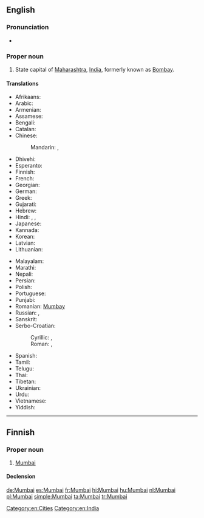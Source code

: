 ==English==
{{wikipedia}}

===Pronunciation===
* {{IPA|/ˈmʊmˌbaɪ/|lang=en}}

===Proper noun===
{{en-proper noun}}

# State capital of [[Maharashtra]], [[India]], formerly known as [[Bombay]].

====Translations====
{{trans-top|state capital of Maharashtra}}
* Afrikaans: {{t-|af|Moembaai}}
* Arabic: {{t-|ar|ممباي|m|tr=mumbáy}}
* Armenian: {{t-|hy|Մումբայ|tr=Mumbay}}
* Assamese: {{t-|as|মুম্বাই|sc=Beng|tr=mumbā'i}}
* Bengali: {{t-|bn|মুম্বাই|sc=Beng|tr=mumbā'i}}
* Catalan: {{t-|ca|Bombai}}
* Chinese:
*: Mandarin: {{t|cmn|孟買|sc=Hani}}, {{t|cmn|孟买|tr=Mèngmǎi|sc=Hani}}
* Dhivehi: {{t-|dv|މުންބާ|tr=munbā}}
* Esperanto: {{t-|eo|Mumbajo}}
* Finnish: {{t-|fi|Mumbai}}
* French: {{t+|fr|Bombay|f}}
* Georgian: {{t-|ka|მუმბაი|tr=mumbai|sc=Geor}}
* German: {{t+|de|Mumbai|n}}
* Greek: {{t-|el|Βομβάη|tr=Vomvái|sc=Grek}}
* Gujarati: {{t+|gu|મુંબઈ|sc=Gujr|tr=Mumba'ī}}
* Hebrew: {{t-|he|מומבאי|tr=mumbai|sc=Hebr}}
* Hindi: {{t-|hi|मुंबई|tr=mumba'ī}}, {{t+|hi|मुम्बई|tr=mumba'ī}}, {{t-|hi|बॉम्बे|tr=bŏmbē}}
* Japanese: {{t-|ja|ムンバイ|tr=Munbai|sc=Jpan}}
* Kannada: {{t-|kn|ಮುಂಬೈ|sc=Knda|tr=mumbai}}
* Korean: {{t-|ko|뭄바이|tr=Mumbai|sc=Hang}}
* Latvian: {{t-|lv|Mumbaja}}
* Lithuanian: {{t-|lt|Mumbajus}}
{{trans-mid}}
* Malayalam: {{t-|ml|മുംബൈ|sc=Mlym|tr=mumbai}}
* Marathi: {{t-|mr|मुंबई|tr=mumba'ī|sc=Deva}}
* Nepali: {{t-|ne|मुम्बई|sc=Deva|tr=mumba'ī}}
* Persian: {{t+|fa|بمبئی|tr=bomba’i|sc=fa-Arab}}
* Polish: {{t+|pl|Bombaj|m}}
* Portuguese: {{t-|pt|Bombaim}}
* Punjabi: {{t-|pa|ਮੁੰਬਈ|tr=muba'ī}}
* Romanian: [[Mumbay]]
* Russian: {{t+|ru|Мумбаи|m|tr=Mumbái|sc=Cyrl}} {{indeclinable}}, {{t+|ru|Бомбей|m|tr=Bombéj|sc=Cyrl}}
* Sanskrit: {{t-|sa|बम्बई|sc=Deva|tr=bamba'ī}}
* Serbo-Croatian:
*: Cyrillic: {{t-|sh|Мумбај|m|sc=Cyrl}}, {{t-|sh|Бомбај|m|sc=Cyrl}}
*: Roman: {{t-|sh|Mumbaj|m}}, {{t-|sh|Bombaj|m}}
* Spanish: {{t+|es|Bombay|m}}
* Tamil: {{t-|ta|மும்பை|sc=Taml|tr=mumpai}}
* Telugu: {{t-|te|ముంబై|sc=Telu|tr=mumbai}}
* Thai: {{t-|th|มุมไบ|tr=moombai}}
* Tibetan: {{t-|bo|འབོམ་སྦེ|sc=Tibt|tr='bom-sbe}}
* Ukrainian: {{t-|uk|Мумбаї|sc=Cyrl}}
* Urdu: {{t-|ur|ممبئی}}
* Vietnamese: {{t-|vi|Mumbai}}
* Yiddish: {{t-|yi|מומביי|tr=mumbai|sc=Hebr}}
{{trans-bottom}}

[[Category:en:Cities]]
[[Category:en:India]]

----

==Finnish==

===Proper noun===
{{fi-proper noun}}

# [[Mumbai#English|Mumbai]]

====Declension====
{{fi-decl-maa|Mumba|nopl=1}}

[[de:Mumbai]]
[[es:Mumbai]]
[[fr:Mumbai]]
[[hi:Mumbai]]
[[hu:Mumbai]]
[[nl:Mumbai]]
[[pl:Mumbai]]
[[simple:Mumbai]]
[[ta:Mumbai]]
[[tr:Mumbai]]